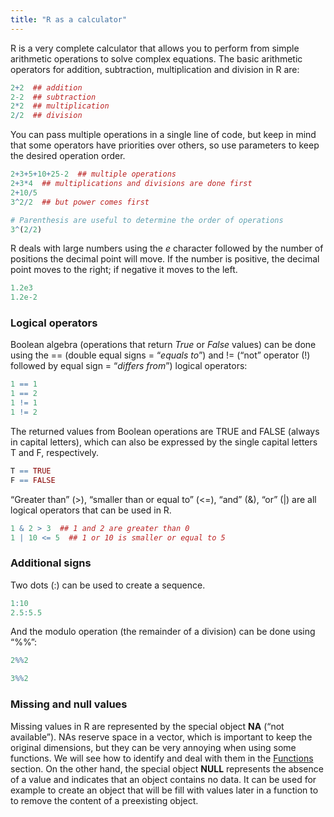 ---
title: "R as a calculator"
---

R is a very complete calculator that allows you to perform from simple arithmetic operations to solve complex equations. The basic arithmetic operators for addition, subtraction, multiplication and division in R are:

```{r}
2+2  ## addition
2-2  ## subtraction
2*2  ## multiplication
2/2  ## division

```

You can pass multiple operations in a single line of code, but keep in mind that some operators have priorities over others, so use parameters to keep the desired operation order.

```{r}
2+3+5+10+25-2  ## multiple operations
2+3*4  ## multiplications and divisions are done first
2+10/5
3^2/2  ## but power comes first

# Parenthesis are useful to determine the order of operations
3^(2/2)
```

R deals with large numbers using the *e* character followed by the number of positions the decimal point will move. If the number is positive, the decimal point moves to the right; if negative it moves to the left.

```{r}
1.2e3 
1.2e-2 
```

### Logical operators

Boolean algebra (operations that return *True* or *False* values) can be done using the == (double equal signs = "*equals to*") and != ("not" operator (!) followed by equal sign = "*differs from*") logical operators:

```{r}
1 == 1
1 == 2
1 != 1
1 != 2
```

The returned values from Boolean operations are TRUE and FALSE (always in capital letters), which can also be expressed by the single capital letters T and F, respectively.

```{r}
T == TRUE
F == FALSE
```

"Greater than" (>), "smaller than or equal to" (<=), "and" (&), "or" (|) are all logical operators that can be used in R.

```{r}
1 & 2 > 3  ## 1 and 2 are greater than 0
1 | 10 <= 5  ## 1 or 10 is smaller or equal to 5

```

### Additional signs

Two dots (:) can be used to create a sequence.
```{r}
1:10
2.5:5.5
```

And the modulo operation (the remainder of a division) can be done using "%%":

```{r}
2%%2

3%%2

```
### Missing and null values 

Missing values in R are represented by the special object **NA** ("not available"). NAs reserve space in a vector, which is important to keep the original dimensions, but they can be very annoying when using some functions. We will see how to identify and deal with them in the [Functions](functions.qmd) section. On the other hand, the special object **NULL** represents the absence of a value and indicates that an object contains no data. It can be used for example to create an object that will be fill with values later in a function to to remove the content of a preexisting object.
